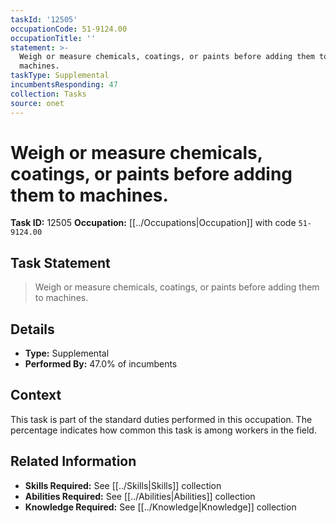 ```yaml
---
taskId: '12505'
occupationCode: 51-9124.00
occupationTitle: ''
statement: >-
  Weigh or measure chemicals, coatings, or paints before adding them to
  machines.
taskType: Supplemental
incumbentsResponding: 47
collection: Tasks
source: onet
---
```

# Weigh or measure chemicals, coatings, or paints before adding them to machines.

**Task ID:** 12505
**Occupation:** [[../Occupations|Occupation]] with code `51-9124.00`

## Task Statement

> Weigh or measure chemicals, coatings, or paints before adding them to machines.

## Details

- **Type:** Supplemental
- **Performed By:** 47.0% of incumbents

## Context

This task is part of the standard duties performed in this occupation. The percentage indicates how common this task is among workers in the field.

## Related Information

- **Skills Required:** See [[../Skills|Skills]] collection
- **Abilities Required:** See [[../Abilities|Abilities]] collection
- **Knowledge Required:** See [[../Knowledge|Knowledge]] collection
